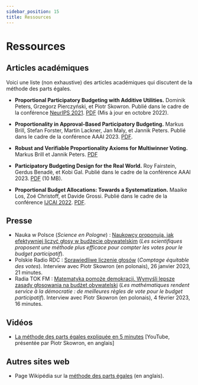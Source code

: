 ```yaml
---
sidebar_position: 15
title: Ressources
---
```


# Ressources

## Articles académiques

Voici une liste (non exhaustive) des articles académiques qui discutent de la méthode des parts égales.

* __Proportional Participatory Budgeting with Additive Utilities.__
Dominik Peters, Grzegorz Pierczyński, et Piotr Skowron. Publié dans le cadre de la conférence [NeurIPS 2021](https://proceedings.neurips.cc/paper/2021/hash/69f8ea31de0c00502b2ae571fbab1f95-Abstract.html). [PDF](https://arxiv.org/pdf/2008.13276.pdf) (Mis à jour en octobre 2022).

* __Proportionality in Approval-Based Participatory Budgeting.__
Markus Brill, Stefan Forster, Martin Lackner, Jan Maly, et Jannik Peters. Publié dans le cadre de la conférence AAAI 2023. [PDF](https://tubcloud.tu-berlin.de/s/RAM28cqMBgPowgp).

* __Robust and Verifiable Proportionality Axioms for Multiwinner Voting.__
Markus Brill et Jannik Peters. [PDF](https://arxiv.org/abs/2302.01989)

* __Participatory Budgeting Design for the Real World.__
Roy Fairstein, Gerdus Benadè, et Kobi Gal. Publié dans le cadre de la conférence AAAI 2023. [PDF](https://www.gerdusbenade.com/files/22_pb_stability.pdf) (10 MB).

* __Proportional Budget Allocations: Towards a Systematization.__
Maaike Los, Zoé Christoff, et Davide Grossi. Publié dans le cadre de la conférence [IJCAI 2022](https://ijcai-22.org/). [PDF](https://www.ijcai.org/proceedings/2022/0057.pdf).

## Presse

* Nauka w Polsce (*Science en Pologne*) : [Naukowcy proponują, jak efektywniej liczyć głosy w budżecie obywatelskim](https://naukawpolsce.pl/aktualnosci/news,95022,naukowcy-proponuja-jak-efektywniej-liczyc-glosy-w-budzecie-obywatelskim.html) (*Les scientifiques proposent une méthode plus efficace pour compter les votes pour le budget participatif*).
* Polskie Radio RDC : [Sprawiedliwe liczenie głosów](https://www.rdc.pl/podcast/popoludnie-radia-dla-ciebie_FCt8vL79UA9lmdeTkti3?episode=1mkWT9aSOyTf7lExhqYK&active_page=1) (*Comptage équitable des votes*). Interview avec Piotr Skowron (en polonais), 26 janvier 2023, 21 minutes.
* Radia TOK FM : [Matematyka pomoże demokracji. Wymyśli lepsze zasady głosowania na budżet obywatelski](https://audycje.tokfm.pl/podcast/135332,Matematyka-pomoze-demokracji-Wymysli-lepsze-zasady-glosowania-na-budzet-obywatelski) (*Les mathématiques rendent service à la démocratie : de meilleures règles de vote pour le budget participatif*). Interview avec Piotr Skowron (en polonais), 4 février 2023, 16 minutes.

## Vidéos

* [La méthode des parts égales expliquée en 5 minutes](https://www.youtube.com/watch?v=RYK3heBDKJ4) [YouTube, présentée par Piotr Skowron, en anglais]

## Autres sites web

* Page Wikipédia sur la [méthode des parts égales](https://en.wikipedia.org/wiki/Method_of_Equal_Shares) (en anglais).